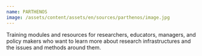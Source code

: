 ```yaml
---
name: PARTHENOS
image: /assets/content/assets/en/sources/parthenos/image.jpg
---
```

Training modules and resources for researchers, educators, managers, and policy makers who want to learn more about research infrastructures and the issues and methods around them.